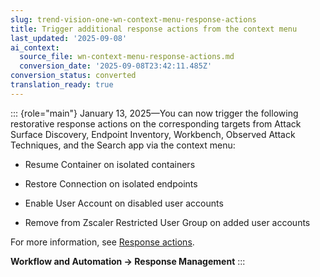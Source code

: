 ```yaml
---
slug: trend-vision-one-wn-context-menu-response-actions
title: Trigger additional response actions from the context menu
last_updated: '2025-09-08'
ai_context:
  source_file: wn-context-menu-response-actions.md
  conversion_date: '2025-09-08T23:42:11.485Z'
conversion_status: converted
translation_ready: true
---
```


::: {role="main"}
January 13, 2025—You can now trigger the following restorative response actions on the corresponding targets from Attack Surface Discovery, Endpoint Inventory, Workbench, Observed Attack Techniques, and the Search app via the context menu:

- Resume Container on isolated containers

- Restore Connection on isolated endpoints

- Enable User Account on disabled user accounts

- Remove from Zscaler Restricted User Group on added user accounts

For more information, see [Response actions](response-actions-section.mdx).

**Workflow and Automation → Response Management**
:::
